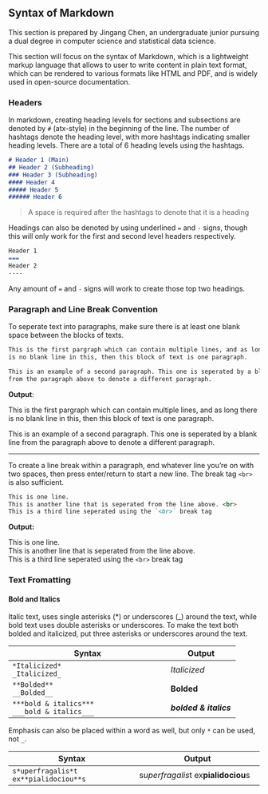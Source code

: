 ## Syntax of Markdown
This section is prepared by Jingang Chen, an undergraduate junior pursuing  a 
dual degree in computer science and statistical data science.

This section will focus on the syntax of Markdown, which is a  lightweight 
markup language that allows to user to write content in plain text format, 
which can be rendered to various formats like HTML and PDF, and is widely used 
in open-source documentation.

### Headers
In markdown, creating heading levels for sections and subsections are denoted 
by `#` (atx-style) in the beginning of the line. The number of hashtags denote 
the heading level, with more hashtags indicating smaller heading levels. 
There are a total of 6 heading levels using the hashtags.

```markdown
# Header 1 (Main)
## Header 2 (Subheading)
### Header 3 (Subheading)
#### Header 4
##### Header 5
###### Header 6
```

> A space is required after the hashtags to denote that it is a heading

Headings can also be denoted by using underlined `=` and `-` signs, though this 
will only work for the first and second level headers respectively.

```markdown
Header 1
===
Header 2
----
```
Any amount of `=` and `-` signs will work to create those top two headings.

### Paragraph and Line Break Convention
To seperate text into paragraphs, make sure there is at least one blank space 
between the blocks of texts.

```markdown
This is the first pargraph which can contain multiple lines, and as long there
is no blank line in this, then this block of text is one paragraph.

This is an example of a second paragraph. This one is seperated by a blank line
from the paragraph above to denote a different paragraph.
```
**Output**:

This is the first pargraph which can contain multiple lines, and as long there
is no blank line in this, then this block of text is one paragraph.

This is an example of a second paragraph. This one is seperated by a blank line
from the paragraph above to denote a different paragraph.

- - -

To create a line break within a paragraph, end whatever line you're on with two
spaces, then press enter/return to start a new line. The break tag `<br>` is 
also sufficient.

```markdown
This is one line.  
This is another line that is seperated from the line above. <br>
This is a third line seperated using the `<br>` break tag
```
**Output:**

This is one line.  
This is another line that is seperated from the line above. <br>
This is a third line seperated using the `<br>` break tag

### Text Fromatting

#### Bold and Italics

Italic text, uses single asterisks (*) or underscores (_) around the text, while 
bold text uses double asterisks or underscores. To make the text both bolded and 
italicized, put three asterisks or underscores around the text.

|                  Syntax                            | Output                |
|----------------------------------------------------|-----------------------|
| `*Italicized*` <br> `_Italicized_`                 | _Italicized_          |
| `**Bolded**` <br> `__Bolded__`                     |  **Bolded**           |
| `***bold & italics***` <br> ` ___bold & italics___`| ***bolded & italics***|

Emphasis can also be placed within a word as well, but only `*` can be used, 
not `_`.

|                  Syntax              |            Output                   |
|--------------------------------------|-------------------------------------|
|`s*uperfragalis*t ex**pialidociou**s` | s*uperfragalis*t ex**pialidociou**s |

